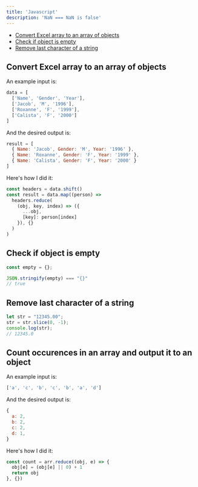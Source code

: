 ```yaml
---
title: 'Javascript'
description: 'NaN === NaN is false'
---
```


* [Convert Excel array to an array of objects](#convert-excel-array-to-an-array-of-objects)
* [Check if object is empty](#check-if-object-is-empty)
* [Remove last character of a string](#remove-last-character-of-a-string)

## Convert Excel array to an array of objects

An example input is:
```js
data = [
  ['Name', 'Gender', 'Year'],
  ['Jacob', 'M', '1996'],
  ['Roxanne', 'F', '1999'],
  ['Calista', 'F', '2000']
]
```
And the desired output is:
```js
result = [
  { Name: 'Jacob', Gender: 'M', Year: '1996' },
  { Name: 'Roxanne', Gender: 'F', Year: '1999' },
  { Name: 'Calista', Gender: 'F', Year: '2000' }
]
```
Here's how I did it:
```js
const headers = data.shift()
const result = data.map((person) => 
  headers.reduce(
    (obj, key, index) => ({
      ...obj,
      [key]: person[index]
    }), {}
  )
)
```

## Check if object is empty

```js
const empty = {};

JSON.stringify(empty) === "{}"
// true
```

## Remove last character of a string

```js
let str = "12345.00";
str = str.slice(0, -1); 
console.log(str);
// 12345.0
```

## Count occurences in an array and output it to an object

An example input is:
```js
['a', 'c', 'b', 'c', 'b', 'a', 'd']
```
And the desired output is:
```js
{
  a: 2,
  b: 2,
  c: 2,
  d: 1,
}
```
Here's how I did it:
```js
const count = arr.reduce((obj, e) => {
  obj[e] = (obj[e] || 0) + 1
  return obj
}, {})
```
